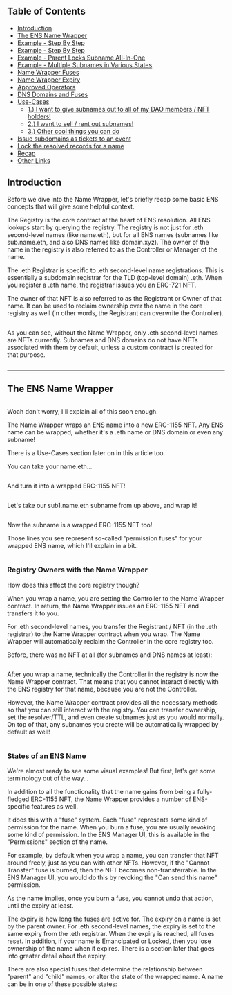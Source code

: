 ## Table of Contents

- [Introduction](#introduction)
- [The ENS Name Wrapper](#the-ens-name-wrapper)
- [Example - Step By Step](#example---step-by-step)
- [Example - Step By Step](#)
- [Example - Parent Locks Subname All-In-One](#)
- [Example - Multiple Subnames in Various States](#)
- [Name Wrapper Fuses](#)
- [Name Wrapper Expiry](#)
- [Approved Operators](#)
- [DNS Domains and Fuses](#)
- [Use-Cases](#)
    - [1.) I want to give subnames out to all of my DAO members / NFT holders!](#)
    - [2.) I want to sell / rent out subnames!](#)
    - [3.) Other cool things you can do](#)
- [Issue subdomains as tickets to an event](#)
- [Lock the resolved records for a name](#)
- [Recap](#)
- [Other Links](#)

## Introduction

Before we dive into the Name Wrapper, let's briefly recap some basic ENS concepts that will give some helpful context.

The Registry is the core contract at the heart of ENS resolution. All ENS lookups start by querying the registry. The registry is not just for .eth second-level names (like name.eth), but for all ENS names (subnames like sub.name.eth, and also DNS names like domain.xyz). The owner of the name in the registry is also referred to as the Controller or Manager of the name.

The .eth Registrar is specific to .eth second-level name registrations. This is essentially a subdomain registrar for the TLD (top-level domain) .eth. When you register a .eth name, the registrar issues you an ERC-721 NFT.

The owner of that NFT is also referred to as the Registrant or Owner of that name. It can be used to reclaim ownership over the name in the core registry as well (in other words, the Registrant can overwrite the Controller).

![]()

As you can see, without the Name Wrapper, only .eth second-level names are NFTs currently. Subnames and DNS domains do not have NFTs associated with them by default, unless a custom contract is created for that purpose.

![]()

---

## The ENS Name Wrapper

![]()

Woah don't worry, I'll explain all of this soon enough.

The Name Wrapper wraps an ENS name into a new ERC-1155 NFT. Any ENS name can be wrapped, whether it's a .eth name or DNS domain or even any subname!

There is a Use-Cases section later on in this article too.

You can take your name.eth…

![]()

And turn it into a wrapped ERC-1155 NFT!

![]()

Let's take our sub1.name.eth subname from up above, and wrap it!

![]()

Now the subname is a wrapped ERC-1155 NFT too!

Those lines you see represent so-called "permission fuses" for your wrapped ENS name, which I'll explain in a bit.

![]()

### Registry Owners with the Name Wrapper

How does this affect the core registry though?

When you wrap a name, you are setting the Controller to the Name Wrapper contract. In return, the Name Wrapper issues an ERC-1155 NFT and transfers it to you.

For .eth second-level names, you transfer the Registrant / NFT (in the .eth registrar) to the Name Wrapper contract when you wrap. The Name Wrapper will automatically reclaim the Controller in the core registry too.

Before, there was no NFT at all (for subnames and DNS names at least):

![]()

After you wrap a name, technically the Controller in the registry is now the Name Wrapper contract. That means that you cannot interact directly with the ENS registry for that name, because you are not the Controller.

However, the Name Wrapper contract provides all the necessary methods so that you can still interact with the registry. You can transfer ownership, set the resolver/TTL, and even create subnames just as you would normally. On top of that, any subnames you create will be automatically wrapped by default as well!

![]()

### States of an ENS Name

We're almost ready to see some visual examples! But first, let's get some terminology out of the way…

In addition to all the functionality that the name gains from being a fully-fledged ERC-1155 NFT, the Name Wrapper provides a number of ENS-specific features as well.

It does this with a "fuse" system. Each "fuse" represents some kind of permission for the name. When you burn a fuse, you are usually revoking some kind of permission. In the ENS Manager UI, this is available in the "Permissions" section of the name.

For example, by default when you wrap a name, you can transfer that NFT around freely, just as you can with other NFTs. However, if the "Cannot Transfer" fuse is burned, then the NFT becomes non-transferrable. In the ENS Manager UI, you would do this by revoking the "Can send this name" permission.

As the name implies, once you burn a fuse, you cannot undo that action, until the expiry at least.

The expiry is how long the fuses are active for. The expiry on a name is set by the parent owner. For .eth second-level names, the expiry is set to the same expiry from the .eth registrar. When the expiry is reached, all fuses reset. In addition, if your name is Emancipated or Locked, then you lose ownership of the name when it expires. There is a section later that goes into greater detail about the expiry.

There are also special fuses that determine the relationship between "parent" and "child" names, or alter the state of the wrapped name. A name can be in one of these possible states:
